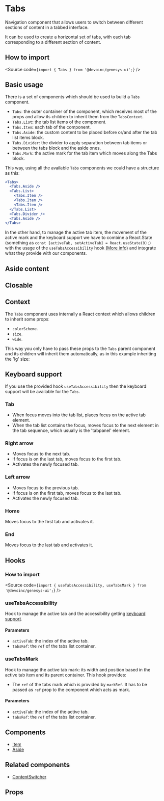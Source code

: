 

<Meta of={Stories} />

# Tabs

Navigation component that allows users to switch between different sections of
content in a tabbed interface.

It can be used to create a horizontal set of tabs, with each tab corresponding
to a different section of content.

## How to import

<Source code={`import { Tabs } from '@devoinc/genesys-ui';`} />

## Basic usage

There is a set of components which should be used to build a `Tabs` component.

- `Tabs`: the outer container of the component, which receives most of the props
  and allow its children to inherit them from the `TabsContext`.
- `Tabs.List`: the tab list items of the component.
- `Tabs.Item`: each tab of the component.
- `Tabs.Aside`: the custom content to be placed before or/and after the tab
  list items block.
- `Tabs.Divider`: the divider to apply separation between tab items or between
  the tabs block and the aside ones.
- `Tabs.Mark`: the active mark for the tab item which moves along the Tabs
  block.

This way, using all the available `Tabs` components we could have a structure
as this:

```jsx
<Tabs>
  <Tabs.Aside />
  <Tabs.List>
    <Tabs.Item />
    <Tabs.Item />
    <Tabs.Item />
  </Tabs.List>
  <Tabs.Divider />
  <Tabs.Aside />
</Tabs>
```

In the other hand, to manage the active tab item, the movement of the active mark and the keyboard support
we have to combine a React.State (something as `const [activeTab, setActiveTab] = React.useState(0);`)
with the usage of the `useTabsAccessibility` hook [(More info)](##usetabsaccessibility) and
integrate what they provide with our components.

<Canvas of={Stories.Playground} sourceState="none" />

<Source code={tabsBasicUsageCode} />

## Aside content

<Canvas of={Stories.WithAsideContent} />

## Closable

<Canvas of={Stories.Closable} />

## Context

The `Tabs` component uses internally a React context which allows children to
inherit some props:

- `colorScheme`.
- `size`.
- `wide`.

This way you only have to pass these props to the `Tabs` parent component and
its children will inherit them automatically, as in this example inheriting the 'lg' size:

<Canvas of={Stories.Context} />

## Keyboard support

If you use the provided hook `useTabsAccessibility` then the keyboard support
will be available for the `Tabs`.

### Tab

- When focus moves into the tab list, places focus on the active tab element.
- When the tab list contains the focus, moves focus to the next element in the
  tab sequence, which usually is the 'tabpanel' element.

### Right arrow

- Moves focus to the next tab.
- If focus is on the last tab, moves focus to the first tab.
- Activates the newly focused tab.

### Left arrow

- Moves focus to the previous tab.
- If focus is on the first tab, moves focus to the last tab.
- Activates the newly focused tab.

### Home

Moves focus to the first tab and activates it.

### End

Moves focus to the last tab and activates it.

## Hooks

### How to import

<Source
  code={`import { useTabsAccessibility, useTabsMark } from '@devoinc/genesys-ui';`}
/>

### useTabsAccessibility

Hook to manage the active tab and the accessibility getting [keyboard support](#keyboard-support).

#### Parameters

- `activeTab`: the index of the active tab.
- `tabsRef`: the `ref` of the tabs list container.

<Source code={tabsBasicUsageCode} />

### useTabsMark

Hook to manage the active tab mark: its width and position based in the active
tab item and its parent container.
This hook provides:

- The `ref` of the tabs mark which is provided by `markRef`. It has to be
  passed as `ref` prop to the component which acts as mark.

#### Parameters

- `activeTab`: the index of the active tab.
- `tabsRef`: the `ref` of the tabs list container.

<Source code={tabsMarkCode} />

## Components

- [Item](?path=/docs/components-navigation-tabs--overview)
- [Aside](?path=/docs/components-navigation-tabs-components-tabsaside-overview--overview)

## Related components

- [ContentSwitcher](?path=/docs/components-navigation-contentswitcher--overview)

## Props

<ArgTypes of={Stories} />
